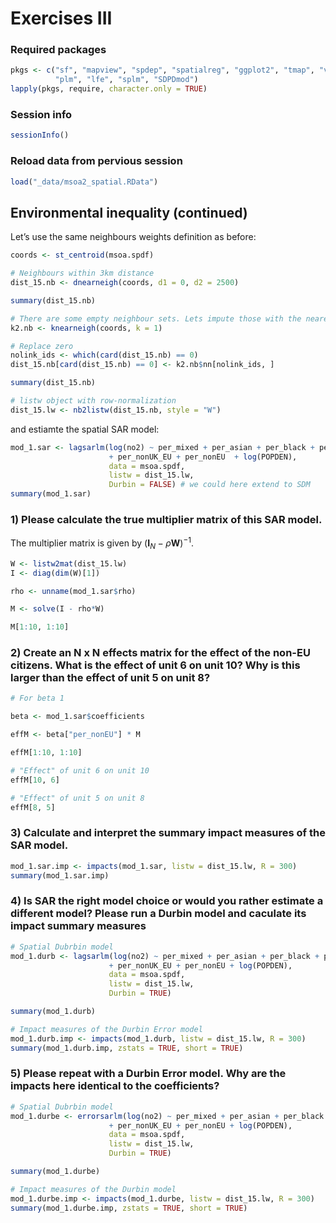::: {.content-hidden unless-format="html"}
$$
\newcommand{\tr}{\mathrm{tr}}
\newcommand{\rank}{\mathrm{rank}}
\newcommand{\plim}{\operatornamewithlimits{plim}}
\newcommand{\diag}{\mathrm{diag}}
\newcommand{\bm}[1]{\boldsymbol{\mathbf{#1}}}
\newcommand{\Var}{\mathrm{Var}}
\newcommand{\Exp}{\mathrm{E}}
\newcommand{\Cov}{\mathrm{Cov}}
\newcommand\given[1][]{\:#1\vert\:}
\newcommand{\irow}[1]{%
\begin{pmatrix}#1\end{pmatrix}
}
$$
:::

# Exercises III

### Required packages {.unnumbered}

```r
pkgs <- c("sf", "mapview", "spdep", "spatialreg", "ggplot2", "tmap", "viridis", "viridisLite", 
          "plm", "lfe", "splm", "SDPDmod")
lapply(pkgs, require, character.only = TRUE)

```

### Session info {.unnumbered}

```r
sessionInfo()

```


### Reload data from pervious session {.unnumbered}

```r
load("_data/msoa2_spatial.RData")
```



## Environmental inequality (continued)

Let's use the same neighbours weights definition as before:

```r
coords <- st_centroid(msoa.spdf)

# Neighbours within 3km distance
dist_15.nb <- dnearneigh(coords, d1 = 0, d2 = 2500)

summary(dist_15.nb)

# There are some empty neighbour sets. Lets impute those with the nearest neighbour.
k2.nb <- knearneigh(coords, k = 1)

# Replace zero
nolink_ids <- which(card(dist_15.nb) == 0)
dist_15.nb[card(dist_15.nb) == 0] <- k2.nb$nn[nolink_ids, ]

summary(dist_15.nb)

# listw object with row-normalization
dist_15.lw <- nb2listw(dist_15.nb, style = "W")
```

and estiamte the spatial SAR model: 

```r
mod_1.sar <- lagsarlm(log(no2) ~ per_mixed + per_asian + per_black + per_other
                      + per_nonUK_EU + per_nonEU  + log(POPDEN),  
                      data = msoa.spdf, 
                      listw = dist_15.lw,
                      Durbin = FALSE) # we could here extend to SDM
summary(mod_1.sar)
```


### 1) Please calculate the true multiplier matrix of this SAR model. {.unnumbered}

The multiplier matrix is given by $({\bm I_N}-\rho {\bm W})^{-1}$.

```r
W <- listw2mat(dist_15.lw)
I <- diag(dim(W)[1])

rho <- unname(mod_1.sar$rho)

M <- solve(I - rho*W)

M[1:10, 1:10]
```


### 2) Create an N x N effects matrix for the effect of the non-EU citizens. What is the effect of unit 6 on unit 10? Why is this larger than the effect of unit 5 on unit 8? {.unnumbered}


```r
# For beta 1

beta <- mod_1.sar$coefficients

effM <- beta["per_nonEU"] * M

effM[1:10, 1:10]

# "Effect" of unit 6 on unit 10
effM[10, 6]

# "Effect" of unit 5 on unit 8
effM[8, 5]
```


### 3) Calculate and interpret the summary impact measures of the SAR model. {.unnumbered}


```r
mod_1.sar.imp <- impacts(mod_1.sar, listw = dist_15.lw, R = 300)
summary(mod_1.sar.imp)
```


### 4) Is SAR the right model choice or would you rather estimate a different model? Please run a Durbin model and caculate its impact summary measures {.unnumbered}


```r
# Spatial Dubrbin model
mod_1.durb <- lagsarlm(log(no2) ~ per_mixed + per_asian + per_black + per_other
                      + per_nonUK_EU + per_nonEU + log(POPDEN),  
                      data = msoa.spdf, 
                      listw = dist_15.lw,
                      Durbin = TRUE)

summary(mod_1.durb)

# Impact measures of the Durbin Error model
mod_1.durb.imp <- impacts(mod_1.durb, listw = dist_15.lw, R = 300)
summary(mod_1.durb.imp, zstats = TRUE, short = TRUE)
```


### 5) Please repeat with a Durbin Error model. Why are the impacts here identical to the coefficients? {.unnumbered}

```r
# Spatial Dubrbin model
mod_1.durbe <- errorsarlm(log(no2) ~ per_mixed + per_asian + per_black + per_other
                      + per_nonUK_EU + per_nonEU + log(POPDEN),  
                      data = msoa.spdf, 
                      listw = dist_15.lw,
                      Durbin = TRUE)

summary(mod_1.durbe)

# Impact measures of the Durbin model
mod_1.durbe.imp <- impacts(mod_1.durbe, listw = dist_15.lw, R = 300)
summary(mod_1.durbe.imp, zstats = TRUE, short = TRUE)
```


